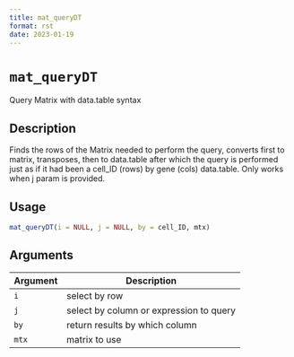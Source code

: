 ```yaml
--- 
title: mat_queryDT 
format: rst 
date: 2023-01-19 
--- 
```

# `mat_queryDT`

Query Matrix with data.table syntax


## Description

Finds the rows of the Matrix needed to perform the query, converts
 first to matrix, transposes, then to data.table after which the query is performed
 just as if it had been a cell_ID (rows) by gene (cols) data.table. Only works
 when j param is provided.


## Usage

```r
mat_queryDT(i = NULL, j = NULL, by = cell_ID, mtx)
```


## Arguments

Argument      |Description
------------- |----------------
`i`     |     select by row
`j`     |     select by column or expression to query
`by`     |     return results by which column
`mtx`     |     matrix to use


